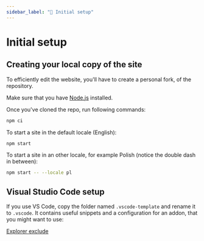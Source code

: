 ```yaml
---
sidebar_label: "🚀 Initial setup"
---
```


# Initial setup

## Creating your local copy of the site

To efficiently edit the website, you'll have to create a personal fork,
of the repository.

Make sure that you have [Node.js](https://nodejs.org) installed.

Once you've cloned the repo, run following commands:

```bash title="🔹 Performing clean install"
npm ci
```

To start a site in the default locale (English):
```bash
npm start
```

To start a site in an other locale, for example Polish (notice the double dash in between):

```bash
npm start -- --locale pl
```

## Visual Studio Code setup

If you use VS Code, copy the folder named `.vscode-template` and rename it to `.vscode`.
It contains useful snippets and a configuration for an addon, that you might want to use:

[Explorer exclude](https://marketplace.visualstudio.com/items?itemName=RedVanWorkshop.explorer-exclude-vscode-extension)
